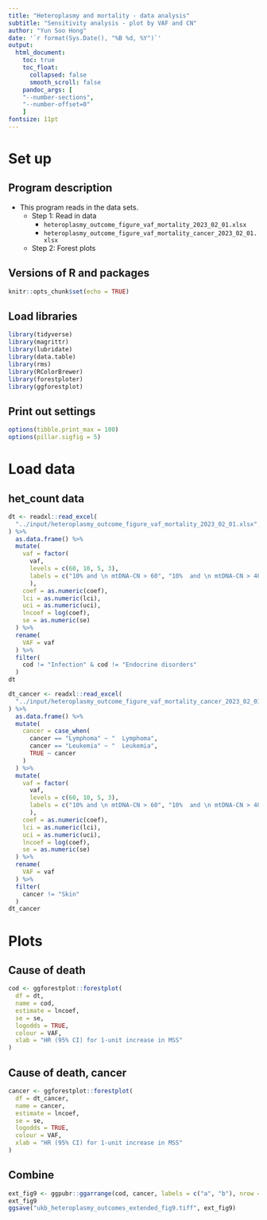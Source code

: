 ---
title: "Heteroplasmy and mortality - data analysis"
subtitle: "Sensitivity analysis - plot by VAF and CN"
author: "Yun Soo Hong"
date: '`r format(Sys.Date(), "%B %d, %Y")`'
output: 
  html_document:
    toc: true
    toc_float: 
      collapsed: false
      smooth_scroll: false
    pandoc_args: [
    "--number-sections",
    "--number-offset=0"
    ]
fontsize: 11pt
---

# Set up  

## Program description  
* This program reads in the data sets.     
  * Step 1: Read in data 
    * `heteroplasmy_outcome_figure_vaf_mortality_2023_02_01.xlsx`  
    * `heteroplasmy_outcome_figure_vaf_mortality_cancer_2023_02_01.xlsx`  
  * Step 2: Forest plots    

## Versions of R and packages  
```{r analysis_10 set up, include = FALSE}
knitr::opts_chunk$set(echo = TRUE)
```

## Load libraries
```{r analysis_10 load libraries, echo = TRUE, message = FALSE}
library(tidyverse)
library(magrittr)
library(lubridate)
library(data.table)
library(rms)
library(RColorBrewer)
library(forestploter)
library(ggforestplot)
```

## Print out settings  
```{r analysis_10 print settings}
options(tibble.print_max = 100)
options(pillar.sigfig = 5)
```

# Load data 
## het_count data  
```{r analysis_10 load het_count data}
dt <- readxl::read_excel(
  "../input/heteroplasmy_outcome_figure_vaf_mortality_2023_02_01.xlsx", 1
) %>%
  as.data.frame() %>%
  mutate(
    vaf = factor(
      vaf, 
      levels = c(60, 10, 5, 3),
      labels = c("10% and \n mtDNA-CN > 60", "10%  and \n mtDNA-CN > 40", "5% and \n mtDNA-CN > 40", "3%  and \n mtDNA-CN > 40")
      ),
    coef = as.numeric(coef), 
    lci = as.numeric(lci),
    uci = as.numeric(uci),
    lncoef = log(coef),
    se = as.numeric(se)
  ) %>%
  rename(
    VAF = vaf
  ) %>%
  filter(
    cod != "Infection" & cod != "Endocrine disorders"
  )
dt

dt_cancer <- readxl::read_excel(
  "../input/heteroplasmy_outcome_figure_vaf_mortality_cancer_2023_02_01.xlsx", 1
) %>%
  as.data.frame() %>%
  mutate(
    cancer = case_when(
      cancer == "Lymphoma" ~ "  Lymphoma",
      cancer == "Leukemia" ~ "  Leukemia",
      TRUE ~ cancer
    )
  ) %>%
  mutate(
    vaf = factor(
      vaf, 
      levels = c(60, 10, 5, 3),
      labels = c("10% and \n mtDNA-CN > 60", "10%  and \n mtDNA-CN > 40", "5% and \n mtDNA-CN > 40", "3%  and \n mtDNA-CN > 40")
      ),
    coef = as.numeric(coef), 
    lci = as.numeric(lci),
    uci = as.numeric(uci),
    lncoef = log(coef),
    se = as.numeric(se)
  ) %>%
  rename(
    VAF = vaf
  ) %>%
  filter(
    cancer != "Skin"
  )
dt_cancer
```

# Plots    
## Cause of death    
```{r analysis_10 ma hc overall}
cod <- ggforestplot::forestplot(
  df = dt, 
  name = cod, 
  estimate = lncoef, 
  se = se,
  logodds = TRUE,
  colour = VAF,
  xlab = "HR (95% CI) for 1-unit increase in MSS"
) 
```

## Cause of death, cancer  
```{r analysis_10 ma hc combined}
cancer <- ggforestplot::forestplot(
  df = dt_cancer, 
  name = cancer, 
  estimate = lncoef, 
  se = se,
  logodds = TRUE,
  colour = VAF,
  xlab = "HR (95% CI) for 1-unit increase in MSS"
) 
```

## Combine  
```{r, fig.height = 8, fig.width = 7}
ext_fig9 <- ggpubr::ggarrange(cod, cancer, labels = c("a", "b"), nrow = 2)
ext_fig9
ggsave("ukb_heteroplasmy_outcomes_extended_fig9.tiff", ext_fig9)
```

